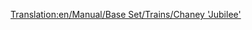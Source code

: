 [[Translation:en/Manual/Base Set/Trains/Chaney 'Jubilee']]
{{en/Manual/Base Set/Trains/Trains|Cost=£15,234 ($30,468)
|Speed=112 kph (70 mph)
|Weight=131 t
|Power=1,000 hp (746 kW)
|Annual=£ 1,968 ($ 3,936)
|Designed=1934
|Lifespan=21
|Capacity=N/A
|Description=No description has been written for this train yet. If you know something about this train, feel free to edit this page and add it!
|Real-life=No Real-Life Equivalent has been found for this train. If you know on what existing train this Transport Tycoon version is based, feel free to edit this page and let the world know!
|A possible Real-Life Equivalent could be the "Jubilee Class"
}}